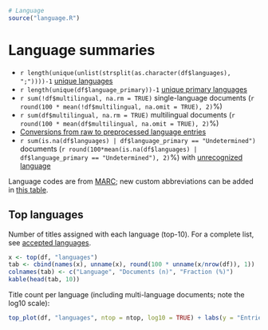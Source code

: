 ```r
# Language
source("language.R")
```

# Language summaries

 * `r length(unique(unlist(strsplit(as.character(df$languages), ";"))))-1` [unique languages](output.tables/languages_accepted.csv)
 * `r length(unique(df$language_primary))-1` [unique primary languages](output.tables/language_primary_accepted.csv)  
 * `r sum(!df$multilingual, na.rm = TRUE)` single-language documents (`r round(100 * mean(!df$multilingual, na.omit = TRUE), 2)`%)
 * `r sum(df$multilingual, na.rm = TRUE)` multilingual documents (`r round(100 * mean(df$multilingual, na.omit = TRUE), 2)`%) 
 * [Conversions from raw to preprocessed language entries](output.tables/language_conversions.csv) 
 * `r sum(is.na(df$languages) | df$language_primary == "Undetermined")` documents (`r round(100*mean(is.na(df$languages) | df$language_primary == "Undetermined"), 2)`%) with [unrecognized language](output.tables/language_discarded.csv)

Language codes are from [MARC](http://www.loc.gov/marc/languages/language_code.html); new custom abbreviations can be added in [this table](https://github.com/COMHIS/fennica/blob/master/inst/extdata/language_abbreviations.csv).



## Top languages

Number of titles assigned with each language (top-10). For a complete list,
see [accepted languages](output.tables/language_accepted.csv).

```r
x <- top(df, "languages")
tab <- cbind(names(x), unname(x), round(100 * unname(x/nrow(df)), 1))
colnames(tab) <- c("Language", "Documents (n)", "Fraction (%)")
kable(head(tab, 10))
```

Title count per language (including multi-language documents; note the log10 scale):

```r
top_plot(df, "languages", ntop = ntop, log10 = TRUE) + labs(y = "Entries (n)")
```
